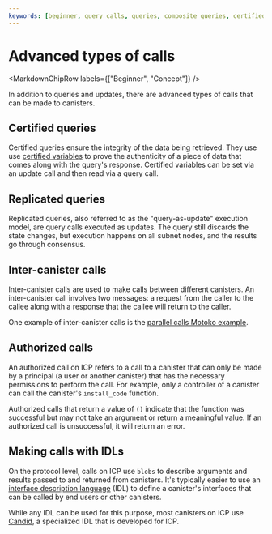 ```yaml
---
keywords: [beginner, query calls, queries, composite queries, certified queries, replicated queries, inter-canister calls, intercanister, authorized calls, calls with candid, calls with idl]
---
```



# Advanced types of calls

<MarkdownChipRow labels={["Beginner", "Concept"]} />

In addition to queries and updates, there are advanced types of calls that can be made to canisters.

## Certified queries

Certified queries ensure the integrity of the data being retrieved. They use use [certified variables](/docs/references/samples/motoko/cert-var/) to prove the authenticity of a piece of data that comes along with the query's response. Certified variables can be set via an update call and then read via a query call.

## Replicated queries

Replicated queries, also referred to as the "query-as-update" execution model, are query calls executed as updates. The query still discards the state changes, but execution happens on all subnet nodes, and the results go through consensus.


## Inter-canister calls

Inter-canister calls are used to make calls between different canisters. An inter-canister call involves two messages: a request from the caller to the callee along with a response that the callee will return to the caller.

One example of inter-canister calls is the [parallel calls Motoko example](https://github.com/dfinity/examples/tree/master/motoko/parallel_calls).

## Authorized calls

An authorized call on ICP refers to a call to a canister that can only be made by a principal (a user or another canister) that has the necessary permissions to perform the call. For example, only a controller of a canister can call the canister's `install_code` function.

Authorized calls that return a value of `()` indicate that the function was successful but may not take an argument or return a meaningful value. If an authorized call is unsuccessful, it will return an error.

## Making calls with IDLs

On the protocol level, calls on ICP use `blobs` to describe arguments and results passed to and returned from canisters. It's typically easier to use an [interface description language](https://en.wikipedia.org/wiki/Interface_description_language) (IDL) to define a canister's interfaces that can be called by end users or other canisters.

While any IDL can be used for this purpose, most canisters on ICP use [Candid](/docs/building-apps/interact-with-canisters/candid/candid-concepts), a specialized IDL that is developed for ICP.
